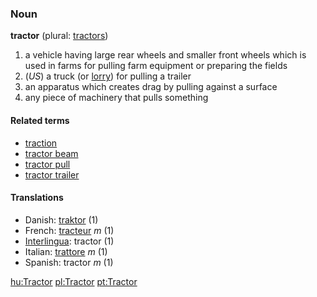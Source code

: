 === Noun ===
'''tractor''' (plural: [[tractors]])

# a vehicle having large rear wheels and smaller front wheels which is used in farms for pulling farm equipment or preparing the fields
# (''US'') a truck (or [[lorry]]) for pulling a trailer<!-- we don't use this in Australia - not sure about UK -->
# an apparatus which creates drag by pulling against a surface
# any piece of machinery that pulls something

====Related terms====
*[[traction]]
*[[tractor beam]]
*[[tractor pull]]
*[[tractor trailer]]

==== Translations ====
*Danish: [[traktor]] (1)
*French: [[tracteur]] ''m'' (1)
*[[Interlingua]]: tractor (1)
*Italian: [[trattore]] ''m'' (1)
*Spanish: tractor ''m'' (1)

[[hu:Tractor]]
[[pl:Tractor]]
[[pt:Tractor]]